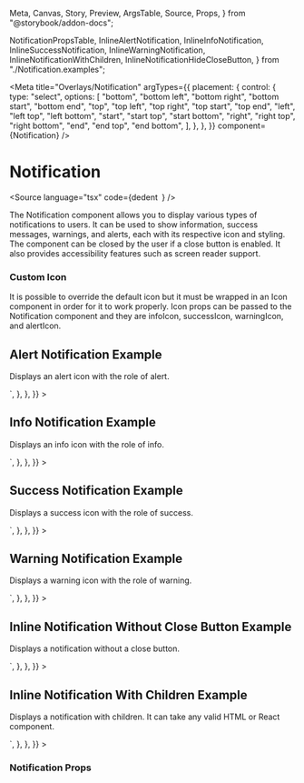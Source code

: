   Meta,
  Canvas,
  Story,
  Preview,
  ArgsTable,
  Source,
  Props,
} from "@storybook/addon-docs";

  NotificationPropsTable,
  InlineAlertNotification,
  InlineInfoNotification,
  InlineSuccessNotification,
  InlineWarningNotification,
  InlineNotificationWithChildren,
  InlineNotificationHideCloseButton,
} from "./Notification.examples";

<Meta
  title="Overlays/Notification"
  argTypes={{
    placement: {
      control: {
        type: "select",
        options: [
          "bottom",
          "bottom left",
          "bottom right",
          "bottom start",
          "bottom end",
          "top",
          "top left",
          "top right",
          "top start",
          "top end",
          "left",
          "left top",
          "left bottom",
          "start",
          "start top",
          "start bottom",
          "right",
          "right top",
          "right bottom",
          "end",
          "end top",
          "end bottom",
        ],
      },
    },
  }}
  component={Notification}
/>

# Notification

<Source
  language="tsx"
  code={dedent`
  `}
/>

The Notification component allows you to display various types of notifications to users.
It can be used to show information, success messages, warnings, and alerts,
each with its respective icon and styling. The component can be closed by the
user if a close button is enabled. It also provides accessibility features
such as screen reader support.

### Custom Icon

It is possible to override the default icon but it must be wrapped in an Icon component
in order for it to work properly. Icon props can be passed to the Notification component and
they are infoIcon, successIcon, warningIcon, and alertIcon.

## Alert Notification Example

Displays an alert icon with the role of alert.

<Preview>
  <Story
    name="a) Inline alert notification"
    parameters={{
      docs: {
        source: {
          code: dedent`
<Notification />`,
        },
      },
    }}
  >
    <InlineAlertNotification />
  </Story>
</Preview>

## Info Notification Example

Displays an info icon with the role of info.

<Preview>
  <Story
    name="b) Inline info notification"
    parameters={{
      docs: {
        source: {
          code: dedent`
<Notification />`,
        },
      },
    }}
  >
    <InlineInfoNotification />
  </Story>
</Preview>

## Success Notification Example

Displays a success icon with the role of success.

<Preview>
  <Story
    name="c) Inline success notification"
    parameters={{
      docs: {
        source: {
          code: dedent`
<Notification />`,
        },
      },
    }}
  >
    <InlineSuccessNotification />
  </Story>
</Preview>

## Warning Notification Example

Displays a warning icon with the role of warning.

<Preview>
  <Story
    name="d) Inline warning notification"
    parameters={{
      docs: {
        source: {
          code: dedent`
<Notification />`,
        },
      },
    }}
  >
    <InlineWarningNotification />
  </Story>
</Preview>

## Inline Notification Without Close Button Example

Displays a notification without a close button.

<Preview>
  <Story
    name="e) Inline notification without close button"
    parameters={{
      docs: {
        source: {
          code: dedent`
<Notification />`,
        },
      },
    }}
  >
    <InlineNotificationHideCloseButton />
  </Story>
</Preview>

## Inline Notification With Children Example

Displays a notification with children. It can take any valid HTML or React component.

<Preview>
  <Story
    name="f) Inline notification with children"
    parameters={{
      docs: {
        source: {
          code: dedent`
<Notification />`,
        },
      },
    }}
  >
    <InlineNotificationWithChildren />
  </Story>
</Preview>

### Notification Props

<ArgsTable of={NotificationPropsTable} />
